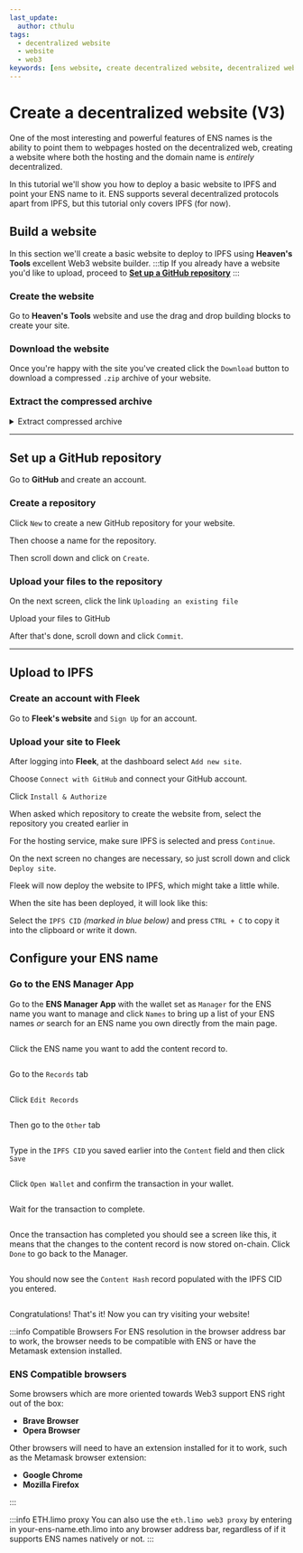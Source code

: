 ```yaml
---
last_update:
  author: cthulu
tags:
  - decentralized website
  - website
  - web3
keywords: [ens website, create decentralized website, decentralized website, add website, add web3 site, web3 site]
---
```


# Create a decentralized website (V3)
One of the most interesting and powerful features of ENS names is the ability to point them to webpages hosted on the decentralized web, creating a website where both the hosting and the domain name is *entirely* decentralized.

In this tutorial we'll show you how to deploy a basic website to IPFS and point your ENS name to it.
ENS supports several decentralized protocols apart from IPFS, but this tutorial only covers IPFS (for now).

## Build a website
In this section we'll create a basic website to deploy to IPFS using <Link to="http://heavens.tools"><b>Heaven's Tools</b></Link> excellent Web3 website builder.
:::tip
If you already have a website you'd like to upload, proceed to [**Set up a GitHub repository**](#set-up-a-github-repository)
:::

### Create the website
Go to <Link to="http://heavens.tools"><b>Heaven's Tools</b></Link> website and use the drag and drop building blocks to create your site.
<BrowserWindow url="heavens.tools">
  <Image img="/img/howto/decentralized_website_1.png" />
</BrowserWindow>

### Download the website
Once you're happy with the site you've created click the `Download` button to download a compressed `.zip` archive of your website. 
<BrowserWindow url="heavens.tools">
  <Image img="/img/howto/decentralized_website_2.png" />
</BrowserWindow>

### Extract the compressed archive
<details>
<summary>Extract compressed archive</summary>
<Tabs>
<TabItem value="windows" label="Windows" default>
<p>Navigate to the file folder and double-click the zip file</p>
<ImageWindow title="Extract the file (Windows)">
<Image img="/img/howto/decentralized-website-extract-win-1.png"/>
</ImageWindow>
<br/><p>Press `Extract all`</p>
<ImageWindow title="Extract the file (Windows)">
<Image img="/img/howto/decentralized-website-extract-win-2.png"/>
</ImageWindow>
<br/><p>Select a folder to extract the files to and click `Extract`</p>
<ImageWindow title="Extract the file (Windows)">
<Image img="/img/howto/decentralized-website-extract-win-3.png"/>
</ImageWindow>
</TabItem>
<TabItem value="macos" label="Mac OS">
<ImageWindow title="Extract the file (MacOS)">
<Image img="/img/howto/extract_file_macos_1.png"/>
</ImageWindow>
<ImageWindow title="Extract the file (MacOS)">
<Image img="/img/howto/extract_file_macos_2.png"/>
</ImageWindow>
</TabItem>
<TabItem value="linux" label="Linux">
<p>Navigate to the file folder and use <b>unzip</b> to unzip the archive.</p>

```bash
[cthulu@carbon ~]$ unzip template.zip
Archive:  template.zip
extracting: editor.css
 extracting: narrow-jumbotron.css
 extracting: aos.css
 extracting: vvvebjs-editor-helpers.css
 extracting: aos.js
 extracting: ?format=json
 extracting: index.html
[cthulu@carbon ~]$ 
```

</TabItem>
</Tabs>
</details>

---

## Set up a GitHub repository
Go to <Link to="https://github.com"><b>GitHub</b></Link> and create an account.

### Create a repository
Click `New` to create a new GitHub repository for your website.
<BrowserWindow url="github.com">
  <Image img="/img/howto/decentralized_website_3.png" />
</BrowserWindow>

Then choose a name for the repository.
<BrowserWindow url="github.com">
  <Image img="/img/howto/decentralized_website_4.png" />
</BrowserWindow>

Then scroll down and click on `Create`.
<BrowserWindow url="github.com">
  <Image img="/img/howto/decentralized_website_4.png" />
</BrowserWindow>
<BrowserWindow url="github.com">
  <Image img="/img/howto/decentralized_website_5.png" />
</BrowserWindow>

### Upload your files to the repository
On the next screen, click the link `Uploading an existing file`
<BrowserWindow url="github.com">
  <Image img="/img/howto/decentralized_website_6.png" />
</BrowserWindow>

Upload your files to GitHub
<BrowserWindow url="github.com">
  <Image img="/img/howto/decentralized_website_7.png" />
</BrowserWindow>

After that's done, scroll down and click `Commit`.
<BrowserWindow url="github.com">
  <Image img="/img/howto/decentralized_website_8.png" />
</BrowserWindow>

---

## Upload to IPFS

### Create an account with Fleek
Go to <Link to="https://fleek.co"><b>Fleek's website</b></Link> and `Sign Up` for an account.

### Upload your site to Fleek
After logging into <Link to="https://fleek.co"><b>Fleek</b></Link>, at the dashboard select `Add new site`.
<BrowserWindow url="fleek.co">
  <Image img="/img/howto/create_website_fleek_1.png" />
</BrowserWindow>

Choose `Connect with GitHub` and connect your GitHub account. 
<BrowserWindow url="fleek.co">
  <Image img="/img/howto/create_website_fleek_2.png" />
</BrowserWindow>

Click `Install & Authorize`
<BrowserWindow url="fleek.co">
  <Image img="/img/howto/create_website_fleek_3.png" />
</BrowserWindow>

When asked which repository to create the website from, select the repository you created earlier in [](#step-1-create-a-repository)
<BrowserWindow url="fleek.co">
  <Image img="/img/howto/create_website_fleek_4.png" />
</BrowserWindow>

For the hosting service, make sure IPFS is selected and press `Continue`.
<BrowserWindow url="fleek.co">
  <Image img="/img/howto/create_website_fleek_5.png" />
</BrowserWindow>

On the next screen no changes are necessary, so just scroll down and click `Deploy site`.
<BrowserWindow url="fleek.co">
  <Image img="/img/howto/create_website_fleek_6.png" />
</BrowserWindow>

Fleek will now deploy the website to IPFS, which might take a little while.
<BrowserWindow url="fleek.co">
  <Image img="/img/howto/create_website_fleek_7.png" />
</BrowserWindow>

When the site has been deployed, it will look like this:
<BrowserWindow url="fleek.co">
  <Image img="/img/howto/create_website_fleek_8.png" />
</BrowserWindow>

Select the `IPFS CID` *(marked in blue below)* and press `CTRL + C` to copy it into the clipboard or write it down.
<BrowserWindow url="fleek.co">
  <Image img="/img/howto/create_website_fleek_9.png" />
</BrowserWindow>

## Configure your ENS name

### Go to the ENS Manager App
Go to the <Link to="https://app.ens.domains"><b>ENS Manager App</b></Link> with the wallet set as `Manager` for the ENS name you want to manage and click `Names` to bring up a list
of your ENS names *or* search for an ENS name you own directly from the main page.

<BrowserWindow url="app.ens.domains">
  <p align="center">
    <div style={{'background-color': "#f5f6f7", 'padding': "25px"}}>
      <Image img="/img/howto/v3-decentralized-website-ensmanager-1.png"/>
    </div>
  </p>
</BrowserWindow>

Click the ENS name you want to add the content record to.
<BrowserWindow url="app.ens.domains">
  <p align="center">
    <div style={{'background-color': "#f5f6f7", 'padding': "25px"}}>
      <Image img="/img/howto/v3-decentralized-website-ensmanager-2.png"/>
    </div>
  </p>
</BrowserWindow>

Go to the `Records` tab
<BrowserWindow url="app.ens.domains">
  <p align="center">
    <div style={{'background-color': "#f5f6f7", 'padding': "25px"}}>
      <Image img="/img/howto/v3-decentralized-website-ensmanager-3.png"/>
    </div>
  </p>
</BrowserWindow>

Click `Edit Records`
<BrowserWindow url="app.ens.domains">
  <p align="center">
    <div style={{'background-color': "#f5f6f7", 'padding': "25px"}}>
      <Image img="/img/howto/v3-decentralized-website-ensmanager-4.png"/>
    </div>
  </p>
</BrowserWindow>

Then go to the `Other` tab
<BrowserWindow url="app.ens.domains">
  <p align="center">
    <div style={{'background-color': "#f5f6f7", 'padding': "25px"}}>
      <Image img="/img/howto/v3-decentralized-website-ensmanager-5.png"/>
    </div>
  </p>
</BrowserWindow>

Type in the `IPFS CID` you saved earlier into the `Content` field and then click `Save`
<BrowserWindow url="app.ens.domains">
  <p align="center">
    <div style={{'background-color': "#f5f6f7", 'padding': "25px"}}>
      <Image img="/img/howto/v3-decentralized-website-ensmanager-6.png"/>
    </div>
  </p>
</BrowserWindow>

Click `Open Wallet` and confirm the transaction in your wallet.
<BrowserWindow url="app.ens.domains">
  <p align="center">
    <div style={{'background-color': "#f5f6f7", 'padding': "25px"}}>
      <Image img="/img/howto/v3-decentralized-website-ensmanager-7.png"/>
    </div>
  </p>
</BrowserWindow>

Wait for the transaction to complete.
<BrowserWindow url="app.ens.domains">
  <p align="center">
    <div style={{'background-color': "#f5f6f7", 'padding': "25px"}}>
      <Image img="/img/howto/v3-decentralized-website-ensmanager-8.png"/>
    </div>
  </p>
</BrowserWindow>

Once the transaction has completed you should see a screen like this, it means that the changes to the content record is now
stored on-chain. Click `Done` to go back to the Manager.
<BrowserWindow url="app.ens.domains">
  <p align="center">
    <div style={{'background-color': "#f5f6f7", 'padding': "25px"}}>
      <Image img="/img/howto/v3-decentralized-website-ensmanager-9.png"/>
    </div>
  </p>
</BrowserWindow>

You should now see the `Content Hash` record populated with the IPFS CID you entered.
<BrowserWindow url="app.ens.domains">
  <p align="center">
    <div style={{'background-color': "#f5f6f7", 'padding': "25px"}}>
      <Image img="/img/howto/v3-decentralized-website-ensmanager-10.png"/>
    </div>
  </p>
</BrowserWindow>

Congratulations! That's it! Now you can try visiting your website!

:::info Compatible Browsers
For ENS resolution in the browser address bar to work, the browser needs to be compatible with ENS or have the Metamask extension installed.

### ENS Compatible browsers
Some browsers which are more oriented towards Web3 support ENS right out of the box:
 - <Link to="https://brave.com"><b>Brave Browser</b></Link>
 - <Link to="https://www.opera.com"><b>Opera Browser</b></Link>
 
Other browsers will need to have an extension installed for it to work, such as the Metamask browser extension:
 - <Link to="https://www.google.com/chrome"><b>Google Chrome</b></Link>
 - <Link to="https://www.mozilla.org"><b>Mozilla Firefox</b></Link>
:::

:::info ETH.limo proxy
You can also use the `eth.limo web3 proxy` by entering in your-ens-name.eth.limo into any browser address bar, regardless of if it supports
ENS names natively or not.
:::
